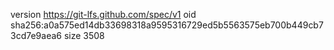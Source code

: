 version https://git-lfs.github.com/spec/v1
oid sha256:a0a575ed14db33698318a9595316729ed5b5563575eb700b449cb73cd7e9aea6
size 3508
